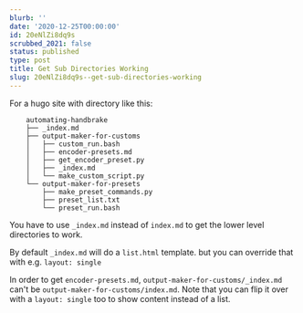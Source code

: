 ```yaml
---
blurb: ''
date: '2020-12-25T00:00:00'
id: 20eNlZi8dq9s
scrubbed_2021: false
status: published
type: post
title: Get Sub Directories Working
slug: 20eNlZi8dq9s--get-sub-directories-working
---
```


For a hugo site with directory like this:

        automating-handbrake
        ├── _index.md
        ├── output-maker-for-customs
        │   ├── custom_run.bash
        │   ├── encoder-presets.md
        │   ├── get_encoder_preset.py
        │   ├── _index.md
        │   └── make_custom_script.py
        └── output-maker-for-presets
            ├── make_preset_commands.py
            ├── preset_list.txt
            └── preset_run.bash
    
    
You have to use `_index.md` instead of `index.md` to get the lower level directories to work. 

By default `_index.md` will do a `list.html` template. but you can override that with e.g. `layout: single`

In order to get `encoder-presets.md`, `output-maker-for-customs/_index.md` can't be `output-maker-for-customs/index.md`. Note that you can flip it over with a `layout: single` too to show content instead of a list.
